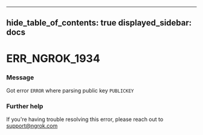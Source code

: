

---
hide_table_of_contents: true
displayed_sidebar: docs
---


# ERR_NGROK_1934

### Message
Got error `ERROR` where parsing public key `PUBLICKEY`

<ErrorDetails error="err_ngrok_1934" />



### Further help
If you're having trouble resolving this error, please reach out to [support@ngrok.com](mailto:support@ngrok.com?subject=Help%20with%20ERR_NGROK_1934)

